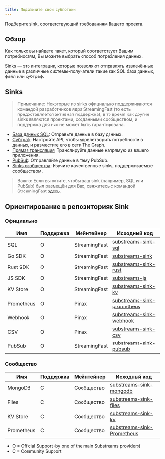 ```yaml
---
title: Подключите свои субпотоки
---
```


Подберите sink, соответствующий требованиям Вашего проекта.

## Обзор

Как только вы найдете пакет, который соответствует Вашим потребностям, Вы можете выбрать способ потребления данных.

Sinks — это интеграции, которые позволяют отправлять извлечённые данные в различные системы-получатели такие как SQL база данных, файл или субграф.

## Sinks

> Примечание: Некоторые из sinks официально поддерживаются командой разработчиков ядра StreamingFast (то есть предоставляется активная поддержка), в то время как другие sinks являются проектами, созданными сообществом, и поддержка для них не может быть гарантирована.

- [База данных SQL](https://docs.substreams.dev/how-to-guides/sinks/sql-sink): Отправьте данные в базу данных.
- [Субграф](/sps/introduction/): Настройте API, чтобы удовлетворить потребности в данных, и разместите его в сети The Graph.
- [Прямая трансляция](https://docs.substreams.dev/how-to-guides/sinks/stream): Транслируйте данные напрямую из вашего приложения.
- [PubSub](https://docs.substreams.dev/how-to-guides/sinks/pubsub): Отправляйте данные в тему PubSub.
- [Sinks сообщества](https://docs.substreams.dev/how-to-guides/sinks/community-sinks): Изучите качественные sinks, поддерживаемые сообществом.

> Важно: Если вы хотите, чтобы ваш sink (например, SQL или PubSub) был размещён для Вас, свяжитесь с командой StreamingFast [здесь](mailto:sales@streamingfast.io).

## Ориентирование в репозиториях Sink

### Официально

| Имя        | Поддержка | Мейнтейнер    | Исходный код                                                                              |
| ---------- | --------- | ------------- | ----------------------------------------------------------------------------------------- |
| SQL        | O         | StreamingFast | [substreams-sink-sql](https://github.com/streamingfast/substreams-sink-sql)               |
| Go SDK     | O         | StreamingFast | [substreams-sink](https://github.com/streamingfast/substreams-sink)                       |
| Rust SDK   | O         | StreamingFast | [substreams-sink-rust](https://github.com/streamingfast/substreams-sink-rust)             |
| JS SDK     | O         | StreamingFast | [substreams-js](https://github.com/substreams-js/substreams-js)                           |
| KV Store   | O         | StreamingFast | [substreams-sink-kv](https://github.com/streamingfast/substreams-sink-kv)                 |
| Prometheus | O         | Pinax         | [substreams-sink-prometheus](https://github.com/pinax-network/substreams-sink-prometheus) |
| Webhook    | O         | Pinax         | [substreams-sink-webhook](https://github.com/pinax-network/substreams-sink-webhook)       |
| CSV        | O         | Pinax         | [substreams-sink-csv](https://github.com/pinax-network/substreams-sink-csv)               |
| PubSub     | O         | StreamingFast | [substreams-sink-pubsub](https://github.com/streamingfast/substreams-sink-pubsub)         |

### Сообщество

| Имя        | Поддержка | Мейнтейнер | Исходный код                                                                              |
| ---------- | --------- | ---------- | ----------------------------------------------------------------------------------------- |
| MongoDB    | C         | Сообщество | [substreams-sink-mongodb](https://github.com/streamingfast/substreams-sink-mongodb)       |
| Files      | C         | Сообщество | [substreams-sink-files](https://github.com/streamingfast/substreams-sink-files)           |
| KV Store   | C         | Сообщество | [substreams-sink-kv](https://github.com/streamingfast/substreams-sink-kv)                 |
| Prometheus | C         | Сообщество | [substreams-sink-Prometheus](https://github.com/pinax-network/substreams-sink-prometheus) |

- O = Official Support (by one of the main Substreams providers)
- C = Community Support
